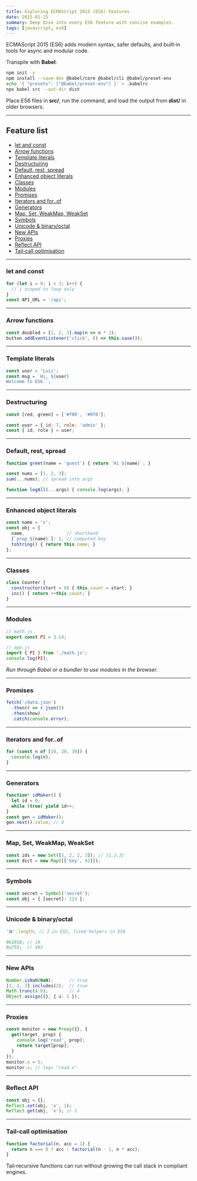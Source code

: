 ```yaml
---
title: Exploring ECMAScript 2015 (ES6) Features
date: 2015-01-15
summary: Deep dive into every ES6 feature with concise examples.
tags: [javascript, es6]
---
```


ECMAScript 2015 (ES6) adds modern syntax, safer defaults, and built‑in tools for async and modular code.

Transpile with **Babel**:

```bash
npm init -y
npm install --save-dev @babel/core @babel/cli @babel/preset-env
echo '{ "presets": ["@babel/preset-env"] }' > .babelrc
npx babel src --out-dir dist
```

Place ES6 files in **src/**, run the command, and load the output from **dist/** in older browsers.

---

## Feature list

- [let and const](#let-and-const)  
- [Arrow functions](#arrow-functions)  
- [Template literals](#template-literals)  
- [Destructuring](#destructuring)  
- [Default, rest, spread](#default-rest-spread)  
- [Enhanced object literals](#enhanced-object-literals)  
- [Classes](#classes)  
- [Modules](#modules)  
- [Promises](#promises)  
- [Iterators and for..of](#iterators-and-forof)  
- [Generators](#generators)  
- [Map, Set, WeakMap, WeakSet](#map-set-weakmap-weakset)  
- [Symbols](#symbols)  
- [Unicode & binary/octal](#unicode--binaryoctal)  
- [New APIs](#new-apis)  
- [Proxies](#proxies)  
- [Reflect API](#reflect-api)  
- [Tail‑call optimisation](#tail-call-optimisation)  

---

### let and const

```js
for (let i = 0; i < 3; i++) {
  // i scoped to loop only
}
const API_URL = '/api';
```

---

### Arrow functions

```js
const doubled = [1, 2, 3].map(n => n * 2);
button.addEventListener('click', () => this.save());
```

---

### Template literals

```js
const user = 'Luiz';
const msg = `Hi, ${user}
Welcome to ES6.`;
```

---

### Destructuring

```js
const [red, green] = ['#f00', '#0f0'];

const user = { id: 7, role: 'admin' };
const { id, role } = user;
```

---

### Default, rest, spread

```js
function greet(name = 'guest') { return `Hi ${name}`; }

const nums = [1, 2, 3];
sum(...nums); // spread into args

function logAll(...args) { console.log(args); }
```

---

### Enhanced object literals

```js
const name = 'x';
const obj = {
  name,                // shorthand
  [`prop_${name}`]: 1, // computed key
  toString() { return this.name; }
};
```

---

### Classes

```js
class Counter {
  constructor(start = 0) { this.count = start; }
  inc() { return ++this.count; }
}
```

---

### Modules

```js
// math.js
export const PI = 3.14;

// app.js
import { PI } from './math.js';
console.log(PI);
```

*Run through Babel or a bundler to use modules in the browser.*

---

### Promises

```js
fetch('/data.json')
  .then(r => r.json())
  .then(show)
  .catch(console.error);
```

---

### Iterators and for..of

```js
for (const n of [10, 20, 30]) {
  console.log(n);
}
```

---

### Generators

```js
function* idMaker() {
  let id = 0;
  while (true) yield id++;
}
const gen = idMaker();
gen.next().value; // 0
```

---

### Map, Set, WeakMap, WeakSet

```js
const ids = new Set([1, 2, 2, 3]); // {1,2,3}
const dict = new Map([['key', 42]]);
```

---

### Symbols

```js
const secret = Symbol('secret');
const obj = { [secret]: 123 };
```

---

### Unicode & binary/octal

```js
'𝌆'.length; // 2 in ES5, fixed helpers in ES6

0b1010; // 10
0o755;  // 493
```

---

### New APIs

```js
Number.isNaN(NaN);      // true
[1, 2, 3].includes(2);  // true
Math.trunc(4.8);        // 4
Object.assign({}, { a: 1 });
```

---

### Proxies

```js
const monitor = new Proxy({}, {
  get(target, prop) {
    console.log('read', prop);
    return target[prop];
  }
});
monitor.x = 5;
monitor.x; // logs "read x"
```

---

### Reflect API

```js
const obj = {};
Reflect.set(obj, 'x', 1);
Reflect.get(obj, 'x'); // 1
```

---

### Tail‑call optimisation

```js
function factorial(n, acc = 1) {
  return n === 0 ? acc : factorial(n - 1, n * acc);
}
```

Tail‑recursive functions can run without growing the call stack in compliant engines.
